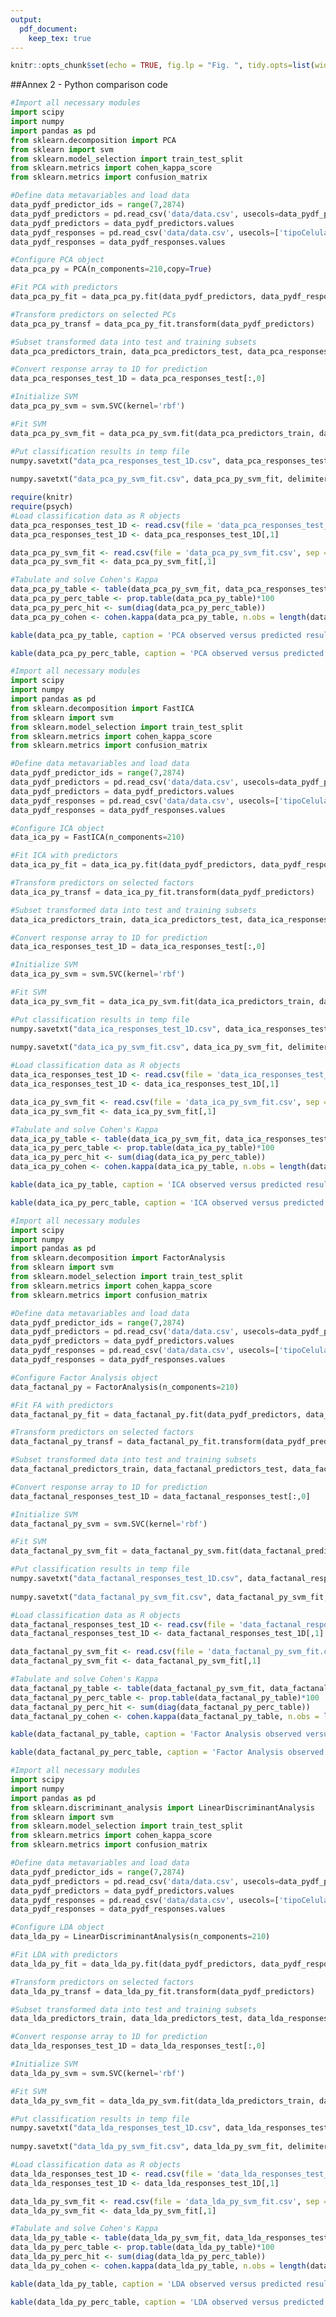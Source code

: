 ```yaml
---
output:
  pdf_document:
    keep_tex: true
---
```


```r
knitr::opts_chunk$set(echo = TRUE, fig.lp = "Fig. ", tidy.opts=list(width.cutoff=50),tidy=TRUE)
```

##Annex 2 - Python comparison code  

```python
#Import all necessary modules
import scipy
import numpy
import pandas as pd
from sklearn.decomposition import PCA
from sklearn import svm
from sklearn.model_selection import train_test_split
from sklearn.metrics import cohen_kappa_score
from sklearn.metrics import confusion_matrix

#Define data metavariables and load data
data_pydf_predictor_ids = range(7,2874)
data_pydf_predictors = pd.read_csv('data/data.csv', usecols=data_pydf_predictor_ids)
data_pydf_predictors = data_pydf_predictors.values
data_pydf_responses = pd.read_csv('data/data.csv', usecols=['tipoCelula'])
data_pydf_responses = data_pydf_responses.values

#Configure PCA object
data_pca_py = PCA(n_components=210,copy=True)

#Fit PCA with predictors
data_pca_py_fit = data_pca_py.fit(data_pydf_predictors, data_pydf_responses.ravel())

#Transform predictors on selected PCs
data_pca_py_transf = data_pca_py_fit.transform(data_pydf_predictors)

#Subset transformed data into test and training subsets
data_pca_predictors_train, data_pca_predictors_test, data_pca_responses_train, data_pca_responses_test = train_test_split(data_pca_py_transf, data_pydf_responses, train_size = 0.66, test_size = 0.34, random_state=123)

#Convert response array to 1D for prediction
data_pca_responses_test_1D = data_pca_responses_test[:,0]

#Initialize SVM
data_pca_py_svm = svm.SVC(kernel='rbf')

#Fit SVM
data_pca_py_svm_fit = data_pca_py_svm.fit(data_pca_predictors_train, data_pca_responses_train.ravel()).predict(data_pca_predictors_test)

#Put classification results in temp file
numpy.savetxt("data_pca_responses_test_1D.csv", data_pca_responses_test_1D, delimiter=",", fmt="%s")
     
numpy.savetxt("data_pca_py_svm_fit.csv", data_pca_py_svm_fit, delimiter=",", fmt="%s")

```
```r
require(knitr)
require(psych)
#Load classification data as R objects
data_pca_responses_test_1D <- read.csv(file = 'data_pca_responses_test_1D.csv', sep = ',', header = FALSE)
data_pca_responses_test_1D <- data_pca_responses_test_1D[,1]

data_pca_py_svm_fit <- read.csv(file = 'data_pca_py_svm_fit.csv', sep = ',', header = FALSE)
data_pca_py_svm_fit <- data_pca_py_svm_fit[,1]

#Tabulate and solve Cohen's Kappa
data_pca_py_table <- table(data_pca_py_svm_fit, data_pca_responses_test_1D)
data_pca_py_perc_table <- prop.table(data_pca_py_table)*100
data_pca_py_perc_hit <- sum(diag(data_pca_py_perc_table))
data_pca_py_cohen <- cohen.kappa(data_pca_py_table, n.obs = length(data_pca_responses_test_1D))
```
```r
kable(data_pca_py_table, caption = 'PCA observed versus predicted results', digits = 2, format = "latex")
```
```r
kable(data_pca_py_perc_table, caption = 'PCA observed versus predicted results - percentages', digits = 2, format = "latex")
```
```python
#Import all necessary modules
import scipy
import numpy
import pandas as pd
from sklearn.decomposition import FastICA
from sklearn import svm
from sklearn.model_selection import train_test_split
from sklearn.metrics import cohen_kappa_score
from sklearn.metrics import confusion_matrix

#Define data metavariables and load data
data_pydf_predictor_ids = range(7,2874)
data_pydf_predictors = pd.read_csv('data/data.csv', usecols=data_pydf_predictor_ids)
data_pydf_predictors = data_pydf_predictors.values
data_pydf_responses = pd.read_csv('data/data.csv', usecols=['tipoCelula'])
data_pydf_responses = data_pydf_responses.values

#Configure ICA object
data_ica_py = FastICA(n_components=210)

#Fit ICA with predictors
data_ica_py_fit = data_ica_py.fit(data_pydf_predictors, data_pydf_responses.ravel())

#Transform predictors on selected factors
data_ica_py_transf = data_ica_py_fit.transform(data_pydf_predictors)

#Subset transformed data into test and training subsets
data_ica_predictors_train, data_ica_predictors_test, data_ica_responses_train, data_ica_responses_test = train_test_split(data_ica_py_transf, data_pydf_responses, train_size = 0.66, test_size = 0.34, random_state=123)

#Convert response array to 1D for prediction
data_ica_responses_test_1D = data_ica_responses_test[:,0]

#Initialize SVM
data_ica_py_svm = svm.SVC(kernel='rbf')

#Fit SVM
data_ica_py_svm_fit = data_ica_py_svm.fit(data_ica_predictors_train, data_ica_responses_train.ravel()).predict(data_ica_predictors_test)

#Put classification results in temp file
numpy.savetxt("data_ica_responses_test_1D.csv", data_ica_responses_test_1D, delimiter=",", fmt="%s")
     
numpy.savetxt("data_ica_py_svm_fit.csv", data_ica_py_svm_fit, delimiter=",", fmt="%s")

```
```r
#Load classification data as R objects
data_ica_responses_test_1D <- read.csv(file = 'data_ica_responses_test_1D.csv', sep = ',', header = FALSE)
data_ica_responses_test_1D <- data_ica_responses_test_1D[,1]

data_ica_py_svm_fit <- read.csv(file = 'data_ica_py_svm_fit.csv', sep = ',', header = FALSE)
data_ica_py_svm_fit <- data_ica_py_svm_fit[,1]

#Tabulate and solve Cohen's Kappa
data_ica_py_table <- table(data_ica_py_svm_fit, data_ica_responses_test_1D)
data_ica_py_perc_table <- prop.table(data_ica_py_table)*100
data_ica_py_perc_hit <- sum(diag(data_ica_py_perc_table))
data_ica_py_cohen <- cohen.kappa(data_ica_py_table, n.obs = length(data_ica_responses_test_1D))
```
```r
kable(data_ica_py_table, caption = 'ICA observed versus predicted results', digits = 2, format = "latex")
```
```r
kable(data_ica_py_perc_table, caption = 'ICA observed versus predicted results - percentages', digits = 2, format = "latex")
```
```python
#Import all necessary modules
import scipy
import numpy
import pandas as pd
from sklearn.decomposition import FactorAnalysis
from sklearn import svm
from sklearn.model_selection import train_test_split
from sklearn.metrics import cohen_kappa_score
from sklearn.metrics import confusion_matrix

#Define data metavariables and load data
data_pydf_predictor_ids = range(7,2874)
data_pydf_predictors = pd.read_csv('data/data.csv', usecols=data_pydf_predictor_ids)
data_pydf_predictors = data_pydf_predictors.values
data_pydf_responses = pd.read_csv('data/data.csv', usecols=['tipoCelula'])
data_pydf_responses = data_pydf_responses.values

#Configure Factor Analysis object
data_factanal_py = FactorAnalysis(n_components=210)

#Fit FA with predictors
data_factanal_py_fit = data_factanal_py.fit(data_pydf_predictors, data_pydf_responses.ravel())

#Transform predictors on selected factors
data_factanal_py_transf = data_factanal_py_fit.transform(data_pydf_predictors)

#Subset transformed data into test and training subsets
data_factanal_predictors_train, data_factanal_predictors_test, data_factanal_responses_train, data_factanal_responses_test = train_test_split(data_factanal_py_transf, data_pydf_responses, train_size = 0.66, test_size = 0.34, random_state=123)

#Convert response array to 1D for prediction
data_factanal_responses_test_1D = data_factanal_responses_test[:,0]

#Initialize SVM
data_factanal_py_svm = svm.SVC(kernel='rbf')

#Fit SVM
data_factanal_py_svm_fit = data_factanal_py_svm.fit(data_factanal_predictors_train, data_factanal_responses_train.ravel()).predict(data_factanal_predictors_test)

#Put classification results in temp file
numpy.savetxt("data_factanal_responses_test_1D.csv", data_factanal_responses_test_1D, delimiter=",", fmt="%s")
     
numpy.savetxt("data_factanal_py_svm_fit.csv", data_factanal_py_svm_fit, delimiter=",", fmt="%s")

```
```r
#Load classification data as R objects
data_factanal_responses_test_1D <- read.csv(file = 'data_factanal_responses_test_1D.csv', sep = ',', header = FALSE)
data_factanal_responses_test_1D <- data_factanal_responses_test_1D[,1]

data_factanal_py_svm_fit <- read.csv(file = 'data_factanal_py_svm_fit.csv', sep = ',', header = FALSE)
data_factanal_py_svm_fit <- data_factanal_py_svm_fit[,1]

#Tabulate and solve Cohen's Kappa
data_factanal_py_table <- table(data_factanal_py_svm_fit, data_factanal_responses_test_1D)
data_factanal_py_perc_table <- prop.table(data_factanal_py_table)*100
data_factanal_py_perc_hit <- sum(diag(data_factanal_py_perc_table))
data_factanal_py_cohen <- cohen.kappa(data_factanal_py_table, n.obs = length(data_factanal_responses_test_1D))
```
```r
kable(data_factanal_py_table, caption = 'Factor Analysis observed versus predicted results', digits = 2, format = "latex")
```
```r
kable(data_factanal_py_perc_table, caption = 'Factor Analysis observed versus predicted results - percentages', digits = 2, format = "latex")
```
```python
#Import all necessary modules
import scipy
import numpy
import pandas as pd
from sklearn.discriminant_analysis import LinearDiscriminantAnalysis
from sklearn import svm
from sklearn.model_selection import train_test_split
from sklearn.metrics import cohen_kappa_score
from sklearn.metrics import confusion_matrix

#Define data metavariables and load data
data_pydf_predictor_ids = range(7,2874)
data_pydf_predictors = pd.read_csv('data/data.csv', usecols=data_pydf_predictor_ids)
data_pydf_predictors = data_pydf_predictors.values
data_pydf_responses = pd.read_csv('data/data.csv', usecols=['tipoCelula'])
data_pydf_responses = data_pydf_responses.values

#Configure LDA object
data_lda_py = LinearDiscriminantAnalysis(n_components=210)

#Fit LDA with predictors
data_lda_py_fit = data_lda_py.fit(data_pydf_predictors, data_pydf_responses.ravel())

#Transform predictors on selected factors
data_lda_py_transf = data_lda_py_fit.transform(data_pydf_predictors)

#Subset transformed data into test and training subsets
data_lda_predictors_train, data_lda_predictors_test, data_lda_responses_train, data_lda_responses_test = train_test_split(data_lda_py_transf, data_pydf_responses, train_size = 0.66, test_size = 0.34, random_state=123)

#Convert response array to 1D for prediction
data_lda_responses_test_1D = data_lda_responses_test[:,0]

#Initialize SVM
data_lda_py_svm = svm.SVC(kernel='rbf')

#Fit SVM
data_lda_py_svm_fit = data_lda_py_svm.fit(data_lda_predictors_train, data_lda_responses_train.ravel()).predict(data_lda_predictors_test)

#Put classification results in temp file
numpy.savetxt("data_lda_responses_test_1D.csv", data_lda_responses_test_1D, delimiter=",", fmt="%s")
     
numpy.savetxt("data_lda_py_svm_fit.csv", data_lda_py_svm_fit, delimiter=",", fmt="%s")

```
```r
#Load classification data as R objects
data_lda_responses_test_1D <- read.csv(file = 'data_lda_responses_test_1D.csv', sep = ',', header = FALSE)
data_lda_responses_test_1D <- data_lda_responses_test_1D[,1]

data_lda_py_svm_fit <- read.csv(file = 'data_lda_py_svm_fit.csv', sep = ',', header = FALSE)
data_lda_py_svm_fit <- data_lda_py_svm_fit[,1]

#Tabulate and solve Cohen's Kappa
data_lda_py_table <- table(data_lda_py_svm_fit, data_lda_responses_test_1D)
data_lda_py_perc_table <- prop.table(data_lda_py_table)*100
data_lda_py_perc_hit <- sum(diag(data_lda_py_perc_table))
data_lda_py_cohen <- cohen.kappa(data_lda_py_table, n.obs = length(data_lda_responses_test_1D))
```
```r
kable(data_lda_py_table, caption = 'LDA observed versus predicted results', digits = 2, format = "latex")
```
```r
kable(data_lda_py_perc_table, caption = 'LDA observed versus predicted results - percentages', digits = 2, format = "latex")
```